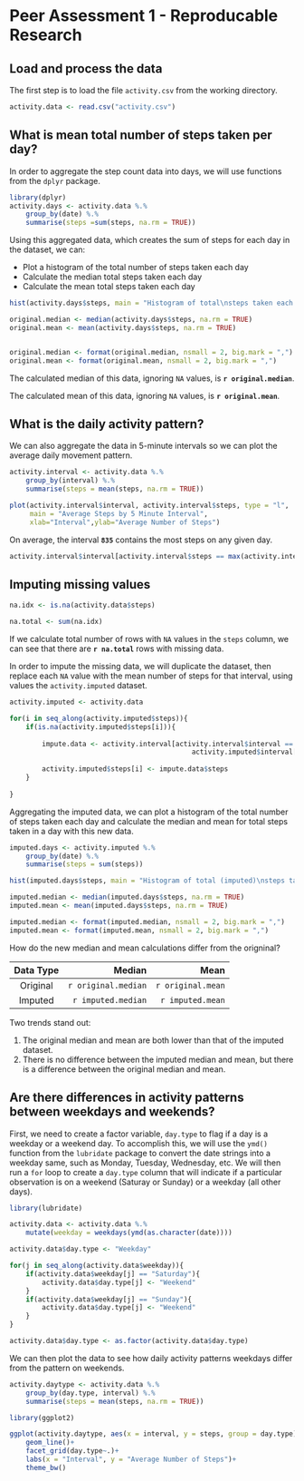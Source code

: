 Peer Assessment 1 - Reproducable Research
========================================================


## Load and process the data

The first step is to load the file `activity.csv` from the working directory.

```r
activity.data <- read.csv("activity.csv")
```


## What is mean total number of steps taken per day?

In order to aggregate the step count data into days, we will use functions from the `dplyr` package.

```r
library(dplyr)
activity.days <- activity.data %.% 
    group_by(date) %.% 
    summarise(steps =sum(steps, na.rm = TRUE))
```

Using this aggregated data, which creates the sum of steps for each day in the dataset, we can:

* Plot a histogram of the total number of steps taken each day  
* Calculate the median total steps taken each day
* Calculate the mean total steps taken each day

```r
hist(activity.days$steps, main = "Histogram of total\nsteps taken each day", breaks = 10)

original.median <- median(activity.days$steps, na.rm = TRUE)
original.mean <- mean(activity.days$steps, na.rm = TRUE)


original.median <- format(original.median, nsmall = 2, big.mark = ",")
original.mean <- format(original.mean, nsmall = 2, big.mark = ",")
```

The calculated median of this data, ignoring `NA` values, is **`r original.median`**.

The calculated mean of this data, ignoring `NA` values, is **`r original.mean`**.

## What is the daily activity pattern?

We can also aggregate the data in 5-minute intervals so we can plot the average daily movement pattern.

```r

activity.interval <- activity.data %.% 
    group_by(interval) %.%
    summarise(steps = mean(steps, na.rm = TRUE))

plot(activity.interval$interval, activity.interval$steps, type = "l",
     main = "Average Steps by 5 Minute Interval",
     xlab="Interval",ylab="Average Number of Steps")
```

On average, the interval **`835`** contains the most steps on any given day.

```r
activity.interval$interval[activity.interval$steps == max(activity.interval$steps, na.rm = TRUE)]

```

## Imputing missing values

```r
na.idx <- is.na(activity.data$steps)

na.total <- sum(na.idx)
```

If we calculate total number of rows with `NA` values in the `steps` column, we can see that there are **`r na.total`** rows with missing data.

In order to impute the missing data, we will duplicate the dataset, then replace each `NA` value with the mean number of steps for that interval, using values the `activity.imputed` dataset.

```r
activity.imputed <- activity.data

for(i in seq_along(activity.imputed$steps)){
    if(is.na(activity.imputed$steps[i])){
        
        impute.data <- activity.interval[activity.interval$interval == 
                                             activity.imputed$interval[i],]
        
        activity.imputed$steps[i] <- impute.data$steps
    }
    
}
```

Aggregating the imputed data, we can plot a histogram of the total number of steps taken each day and calculate the median and mean for total steps taken in a day with this new data.

```r
imputed.days <- activity.imputed %.% 
    group_by(date) %.%
    summarise(steps = sum(steps))

hist(imputed.days$steps, main = "Histogram of total (imputed)\nsteps taken each day", breaks = 10)

imputed.median <- median(imputed.days$steps, na.rm = TRUE)
imputed.mean <- mean(imputed.days$steps, na.rm = TRUE)

imputed.median <- format(imputed.median, nsmall = 2, big.mark = ",")
imputed.mean <- format(imputed.mean, nsmall = 2, big.mark = ",")

```

How do the new median and mean calculations differ from the origninal?

| Data Type | Median | Mean |
|:------:|------:|-----:|
|Original| `r original.median` | `r original.mean`|
|Imputed| `r imputed.median` | `r imputed.mean`|

Two trends stand out:

1. The original median and mean are both lower than that of the imputed dataset.
2. There is no difference between the imputed median and mean, but there is a difference between the original median and mean.

## Are there differences in activity patterns between weekdays and weekends?

First, we need to create a factor variable, `day.type` to flag if a day is a weekday or a weekend day. To accomplish this, we will use the `ymd()` function from the `lubridate` package to convert the date strings into a weekday same, such as Monday, Tuesday, Wednesday, etc. We will then run a `for` loop to create a `day.type` column that will indicate if a particular observation is on a weekend (Saturay or Sunday) or a weekday (all other days).

```r
library(lubridate)

activity.data <- activity.data %.% 
    mutate(weekday = weekdays(ymd(as.character(date))))

activity.data$day.type <- "Weekday"

for(j in seq_along(activity.data$weekday)){
    if(activity.data$weekday[j] == "Saturday"){
        activity.data$day.type[j] <- "Weekend"
    }
    if(activity.data$weekday[j] == "Sunday"){
        activity.data$day.type[j] <- "Weekend"
    }
}

activity.data$day.type <- as.factor(activity.data$day.type)
```

We can then plot the data to see how daily activity patterns weekdays differ from the pattern on weekends.

```r

activity.daytype <- activity.data %.% 
    group_by(day.type, interval) %.%
    summarise(steps = mean(steps, na.rm = TRUE))

library(ggplot2)

ggplot(activity.daytype, aes(x = interval, y = steps, group = day.type))+
    geom_line()+
    facet_grid(day.type~.)+
    labs(x = "Interval", y = "Average Number of Steps")+
    theme_bw()

```
